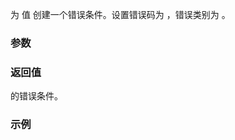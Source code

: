 {{cpp/title|make_error_condition{{small|(std::errc)}}}}
{{cpp/error/errc/navbar}}
{{dcl begin}}
{{dcl header|system_error}}
{{dcl|since=c++11|
std::error_condition make_error_condition( std::errc e ) noexcept;
}}
{{dcl end}}

为 {{tt|errc}} 值 {{c|e}} 创建一个错误条件。设置错误码为 {{c|int(e)}}，错误类别为 {{lc|std::generic_category}}。

===参数===
{{par begin}}
{{par | e | 标准错误码}}
{{par end}}

===返回值===
{{c|e}} 的错误条件。

===示例===
{{example|code=
#include &lt;iostream&gt;
#include &lt;string&gt;
#include &lt;system_error&gt;

int main()
{
    auto err = std::make_error_condition(std::errc::invalid_argument);
    std::cout &lt;&lt; err.message() &lt;&lt; '\n';
}
|p=true
|output=
Invalid argument
}}

{{langlinks|en|ja|ru}}